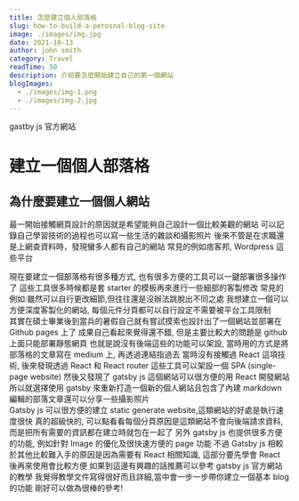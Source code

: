 ```yaml
---
title: 怎麼建立個人部落格
slug: how-to-build-a-perosnal-blog-site
image: ./images/img.jpg
date: 2021-10-13
author: john smith
category: Travel
readTime: 50
description: 介紹要怎麼開始建立自己的第一個網站
blogImages:
  - ./images/img-1.png
  - ./images/img-2.jpg
---
```



<GatsbyImage
  image={getImage(props.blogImages[0])}
  alt="random stuff"
  className="blog-img"
  width={100}
/>
<div className="mdx-center">gastby js 官方網站</div>

<div className="mdx-block">

</div>

<div className="mdx-center">

# 建立一個個人部落格

## 為什麼要建立一個個人網站

</div>

<div className="mdx-section">

最一開始接觸網頁設計的原因就是希望能夠自己設計一個比較美觀的網站
可以記錄自己學習技術的過程也可以寫一些生活的雜談和攝影照片
後來不管是在求職還是上網查資料時，發現蠻多人都有自己的網站 常見的例如痞客邦,
Wordpress 這些平台

</div>

<div className="mdx-section">
  現在要建立一個部落格有很多種方式, 也有很多方便的工具可以一鍵部署很多操作了
  這些工具很多時候都是套 starter 的模板再來進行一些細部的客製修改
  常見的例如:雖然可以自行更改細節,但往往還是沒辦法跳脫出不同之處
  我想建立一個可以方便深度客製化的網站,
  每個元件分頁都可以自行設定不需要被平台工具限制
</div>

<div className="mdx-section">
  其實在碩士畢業後到當兵的暑假自己就有嘗試摸索也設計出了一個網站並部署在 Github
  pages 上了 成果自己看起來覺得還不錯, 但是主要比較大的問題是 github
  上面只能部署靜態網頁 也就是說沒有後端這些的功能可以架設,
  當時用的方式是將部落格的文章寫在 medium 上, 再透過連結指過去 當時沒有接觸過
  React 這項技術, 後來發現透過 React 和 React router 這些工具可以架設一個 SPA
  (single-page website) 然後又發現了 gatsby js 這個網站可以很方便的用 React
  開發網站 所以就選擇使用 gatsby 來重新打造一個新的個人網站且包含了內建 markdown
  編輯的部落文章還可以分享一些攝影照片
</div>

<div className="mdx-section">
  Gatsby js 可以很方便的建立 static generate
  website,這類網站的好處是執行速度很快 真的超級快的,
  可以點看看每個分頁原因是這類網站不會向後端請求資料,而是把所有需要的資訊都在建立時就包在一起了
  另外 gatsby js 也提供很多方便的功能, 例如針對 Image 的優化及很快速方便的 page
  功能 不過 Gatsby js 相較於其他比較難入手的原因是因為需要有 React 相關知識,
  這部分要先學會 React 後再來使用會比較方便 如果到這邊有興趣的話推薦可以參考
  gatsby js 官方網站的教學
  我覺得教學文件寫得很好而且詳細,當中會一步一步帶你建立一個基本 blog 的功能
  剛好可以做為很棒的參考!
</div>
